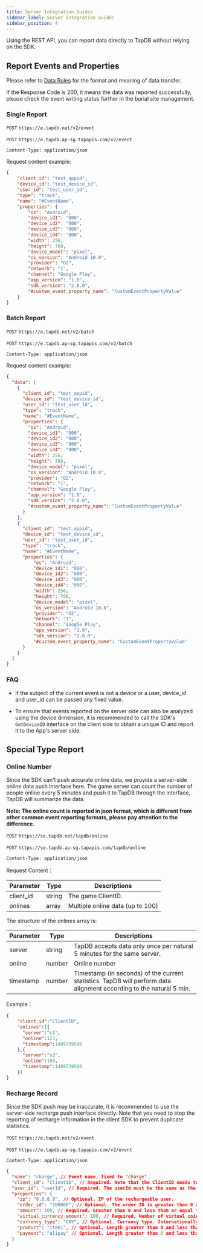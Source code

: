 ```yaml
---
title: Server Integration Guides
sidebar_label: Server Integration Guides
sidebar_position: 4
---
```



Using the REST API, you can report data directly to TapDB without relying on the SDK.

## Report Events and Properties

Please refer to [Data Rules](/v3/sdk/tapdb/sdk/data-spec#数据规则) for the format and meaning of data transfer.

If the Response Code is 200, it means the data was reported successfully, please check the event writing status further in the burial site management.

### Single Report

<Conditional region='cn'>

`POST` `https://e.tapdb.net/v2/event`

</Conditional>


<Conditional region='global'>

`POST` `https://e.tapdb.ap-sg.tapapis.com/v2/event`

</Conditional>

`Content-Type: application/json`

Request content example:

```json
{
    "client_id": "test_appid",
    "device_id": "test_device_id",
    "user_id": "test_user_id",
    "type": "track",
    "name": "#EventName",
    "properties": {
        "os": "Android",
        "device_id1": "000",
        "device_id2": "000",
        "device_id3": "000",
        "device_id4": "000",
        "width": 256,
        "height": 768,
        "device_model": "pixel",
        "os_version": "Android 10.0",
        "provider": "O2",
        "network": "1",
        "channel": "Google Play",
        "app_version": "1.0",
        "sdk_version": "2.8.0",
        "#custem_event_property_name": "CustomEventPropertyValue"
    }
}
```

### Batch Report

<Conditional region='cn'>

`POST` `https://e.tapdb.net/v2/batch`

</Conditional>

<Conditional region='global'>

`POST` `https://e.tapdb.ap-sg.tapapis.com/v2/batch`

</Conditional>

`Content-Type: application/json`

Request content example:

```json
{
  "data": [
    {
      "client_id": "test_appid",
      "device_id": "test_device_id",
      "user_id": "test_user_id",
      "type": "track",
      "name": "#EventName",
      "properties": {
        "os": "Android",
        "device_id1": "000",
        "device_id2": "000",
        "device_id3": "000",
        "device_id4": "000",
        "width": 256,
        "height": 768,
        "device_model": "pixel",
        "os_version": "Android 10.0",
        "provider": "O2",
        "network": "1",
        "channel": "Google Play",
        "app_version": "1.0",
        "sdk_version": "2.8.0",
        "#custem_event_property_name": "CustomEventPropertyValue"
      }
    },
    {
      "client_id": "test_appid",
      "device_id": "test_device_id",
      "user_id": "test_user_id",
      "type": "track",
      "name": "#EventName",
      "properties": {
          "os": "Android",
          "device_id1": "000",
          "device_id2": "000",
          "device_id3": "000",
          "device_id4": "000",
          "width": 256,
          "height": 768,
          "device_model": "pixel",
          "os_version": "Android 10.0",
          "provider": "O2",
          "network": "1",
          "channel": "Google Play",
          "app_version": "1.0",
          "sdk_version": "2.8.0",
          "#custem_event_property_name": "CustomEventPropertyValue"
      }
    }
  ]
}

```

### FAQ

- If the subject of the current event is not a device or a user, device_id and user_id can be passed any fixed value.

- To ensure that events reported on the server side can also be analyzed using the device dimension, it is recommended to call the SDK's `GetDeviceID` interface on the client side to obtain a unique ID and report it to the App's server side.

## Special Type Report

### Online Number

Since the SDK can't push accurate online data, we provide a server-side online data push interface here. The game server can count the number of people online every 5 minutes and push it to TapDB through the interface, TapDB will summarize the data.

**Note: The online count is reported in json format, which is different from other common event reporting formats, please pay attention to the difference.**

<Conditional region='cn'>

`POST` `https://se.tapdb.net/tapdb/online`

</Conditional>

<Conditional region='global'>

`POST` `https://se.tapdb.ap-sg.tapapis.com/tapdb/online`

</Conditional>

`Content-Type: application/json`

Request Content：

| Parameter | Type | Descriptions |
| --- | --- | --- |
| client_id | string | The game ClientID. |
| onlines | array | Multiple online data (up to 100) |
 
The structure of the onlines array is:

| Parameter | Type | Descriptions |
| --- | --- | --- |
| server | string | TapDB accepts data only once per natural 5 minutes for the same server. |
| online | number | Online number |
| timestamp | number | Timestamp (in seconds) of the current statistics. TapDB will perform data alignment according to the natural 5 min. |

Example：

```json
{
    "client_id":"ClientID",
    "onlines":[{
      "server":"s1",
      "online":123,
      "timestamp":1489739590
    },{
      "server":"s2",
      "online":188,
      "timestamp":1489739560
    }]
}
```

### Recharge Record

Since the SDK push may be inaccurate, it is recommended to use the server-side recharge push interface directly. Note that you need to stop the reporting of recharge information in the client SDK to prevent duplicate statistics.

<Conditional region='cn'>

`POST` `https://e.tapdb.net/v2/event`

</Conditional>

<Conditional region='global'>

`POST` `https://e.tapdb.ap-sg.tapapis.com/v2/event`

</Conditional>

`Content-Type: application/json`

```json
{
  "name": "charge", // Event name, fixed to "charge"
  "client_id": "ClientID", // Required. Note that the ClientID needs to be replaced with the game's ClientID.
  "user_id": "userId", // Required. The userId must be the same as the userId passed by the SDK's setUser interface, and the user must have been pushed through the SDK interface.
  "properties": {
    "ip": "8.8.8.8", // Optional. IP of the rechargeable user.
    "order_id": "100000", // Optional. The order ID is greater than 0 and less than or equal to 256.
    "amount": 100, // Required. Greater than 0 and less than or equal to 100000000000. recharge amount. Unit cents, i.e. whatever the currency, needs to be multiplied by 100.
    "virtual_currency_amount": 100, // Required, Number of virtual coins received, can be 0.
    "currency_type": "CNY", // Optional. Currency type. Internationally accepted three-letter expression, default CNY when empty.
    "product": "item1", // Optional. Length greater than 0 and less than or equal to 256. Product name.
    "payment": "alipay" // Optional. Length greater than 0 and less than or equal to 256. Recharge channel.
  }
}
```

